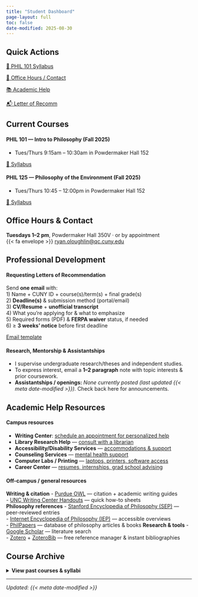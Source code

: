 ```yaml
---
title: "Student Dashboard"
page-layout: full
toc: false
date-modified: 2025-08-30
---
```


## Quick Actions

:::{.grid .gap-3}
::: {.g-col-12 .g-col-md-3}
[📄 PHIL 101 Syllabus](files/syllabi/phil101-fa25.pdf){.btn .btn-primary .w-100}
:::
::: {.g-col-12 .g-col-md-3}
[🏢 Office Hours / Contact](teaching-students.qmd#office-hours--contact){.btn .btn-outline-primary .w-100}
:::
::: {.g-col-12 .g-col-md-3}
[📚 Academic Help ](teaching-students.qmd#academic-help-resources){.btn .btn-outline-secondary .w-100}
:::
::: {.g-col-12 .g-col-md-3}
[📬 Letter of Recomm ](teaching-students.qmd#requesting-letters-of-recommendation){.btn .btn-outline-secondary .w-100}
:::
:::

## Current Courses

:::{.grid .gap-3}
::: {.g-col-12 .g-col-md-6}
::: {.section-card}
#### PHIL 101 — Intro to Philosophy (Fall 2025){.text-truncate .d-block .w-100}

-  Tues/Thurs 9:15am – 10:30am in Powdermaker Hall 152 

[📄 Syllabus](files/syllabi/phil101-fa25.pdf){.btn .btn-outline-primary .w-50 }
:::
:::

::: {.g-col-12 .g-col-md-6}
::: {.section-card}
#### PHIL 125 — Philosophy of the Environment (Fall 2025){.text-truncate .d-block .w-100}

-  Tues/Thurs 10:45 – 12:00pm in Powdermaker Hall 152  

[📄 Syllabus](files/syllabi/phil125-fa25.pdf){.btn .btn-outline-primary .w-50}
:::
:::
:::

## Office Hours & Contact

::: {.section-card}
**Tuesdays 1–2 pm**, Powdermaker Hall 350V · or by appointment  
{{< fa envelope >}} [ryan.oloughlin@qc.cuny.edu](mailto:ryan.oloughlin@qc.cuny.edu)
:::

## Professional Development {#professional-development}

:::{.grid .gap-3}
::: {.g-col-12 .g-col-lg-6}
::: {.section-card}
#### Requesting Letters of Recommendation
Send **one email** with:  
1) Name + CUNY ID + course(s)/term(s) + final grade(s)  
2) **Deadline(s)** & submission method (portal/email)  
3) **CV/Resume** + **unofficial transcript**  
4) What you’re applying for & what to emphasize  
5) Required forms (PDF) & **FERPA waiver** status, if needed  
6) ≥ **3 weeks’ notice** before first deadline

:::{.mt-2}
[Email template](mailto:ryan.oloughlin@qc.cuny.edu?subject=Letter%20Request%3A%20%5BYour%20Name%5D%20%E2%80%94%20Deadline%20YYYY-MM-DD&body=Dear%20Prof.%20O%E2%80%99Loughlin%2C%0A%0AI%27m%20requesting%20a%20letter%20of%20recommendation%20for%20%5Bprogram%2Fjob%5D.%20Details%20below%3A%0A%0A%E2%80%A2%20Name%20%2F%20CUNY%20ID%3A%20%0A%E2%80%A2%20Course(s)%20with%20you%20%2B%20term(s)%20%2B%20final%20grade(s)%3A%20%0A%E2%80%A2%20Deadline(s)%20%26%20submission%20method(s)%3A%20%0A%E2%80%A2%20Why%20I%E2%80%99m%20applying%20%26%20what%20to%20emphasize%3A%20%0A%E2%80%A2%20Attachments%3A%20CV%2C%20unofficial%20transcript%2C%20forms%20(PDF)%0A%E2%80%A2%20FERPA%20waiver%3A%20Yes%2FNo%0A%0AThank%20you!%0A){.btn .btn-outline-primary}
:::
:::
:::

::: {.g-col-12 .g-col-lg-6}
::: {.section-card}
#### Research, Mentorship & Assistantships 
- I supervise undergraduate research/theses and independent studies.  
- To express interest, email a **1–2 paragraph** note with topic interests & prior coursework.  
- **Assistantships / openings:** *None currently posted (last updated {{< meta date-modified >}}).* Check back here for announcements.
:::
:::
:::

## Academic Help Resources {#academic-help}
:::{.grid .gap-3}
::: {.g-col-12 .g-col-lg-6}
::: {.section-card}
#### Campus resources 
- **Writing Center**: [schedule an appointment for personalized help](https://www.qc.cuny.edu/academics/wc/)
- **Library Research Help** — [consult with a librarian](https://www.qc.cuny.edu/library/research/)  
- **Accessibility/Disability Services** — [accommodations & support](https://www.qc.cuny.edu/sp/)
- **Counseling Services** — [mental health support](https://www.qc.cuny.edu/cs/)  
- **Computer Labs / Printing** — [laptops, printers, software access](https://www.qc.cuny.edu/its/computer-labs/)
- **Career Center** — [resumes, internships, grad school advising](https://www.qc.cuny.edu/academics/cei/)
::: 
:::
::: {.g-col-12 .g-col-lg-6} 
::: {.section-card}
#### Off-campus / general resources

**Writing & citation**
- [Purdue OWL](https://owl.purdue.edu/) — citation + academic writing guides  
- [UNC Writing Center Handouts](https://writingcenter.unc.edu/tips-and-tools/) — quick how-to sheets  
**Philosophy references**
- [Stanford Encyclopedia of Philosophy (SEP)](https://plato.stanford.edu/) — peer-reviewed entries  
- [Internet Encyclopedia of Philosophy (IEP)](https://iep.utm.edu/) — accessible overviews  
- [PhilPapers](https://philpapers.org/) — database of philosophy articles & books
**Research & tools**
- [Google Scholar](https://scholar.google.com/) — literature search  
- [Zotero](https://www.zotero.org/) + [ZoteroBib](https://zbib.org/) — free reference manager & instant bibliographies  
:::
:::
:::

## Course Archive

<details class="mt-2">
<summary><strong>View past courses & syllabi</strong></summary>

- **PHIL 101 — Intro to Philosophy** (SP/SU/FA 2022–2025)

</details>

---

*Updated: {{< meta date-modified >}}*
